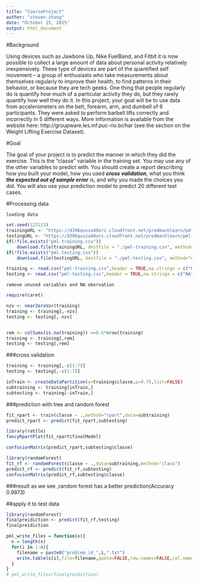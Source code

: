 ```yaml
---
title: "CourseProject"
author: "steven.zhang"
date: "October 25, 2015"
output: html_document
---
```


#Background

Using devices such as Jawbone Up, Nike FuelBand, and Fitbit it is now possible to collect a large amount of data about personal activity relatively inexpensively. These type of devices are part of the quantified self movement – a group of enthusiasts who take measurements about themselves regularly to improve their health, to find patterns in their behavior, or because they are tech geeks. One thing that people regularly do is quantify how much of a particular activity they do, but they rarely quantify how well they do it. In this project, your goal will be to use data from accelerometers on the belt, forearm, arm, and dumbell of 6 participants. They were asked to perform barbell lifts correctly and incorrectly in 5 different ways. More information is available from the website here: http://groupware.les.inf.puc-rio.br/har (see the section on the Weight Lifting Exercise Dataset). 

#Goal

The goal of your project is to predict the manner in which they did the exercise. This is the "classe" variable in the training set. You may use any of the other variables to predict with. You should create a report describing how you built your model, how you used ***cross validation***, what you think ***the expected out of sample error*** is, and why you made the choices you did. You will also use your prediction model to predict 20 different test cases. 

#Processing data

`loading data`

```r
set.seed(123123)
trainingURL <- "https://d396qusza40orc.cloudfront.net/predmachlearn/pml-training.csv"
testingURL <- "https://d396qusza40orc.cloudfront.net/predmachlearn/pml-testing.csv"
if(!file.exists("pml-training.csv"))
    download.file(trainingURL, destfile = "./pml-training.csv", method="curl")
if(!file.exists("pml-testing.csv"))
    download.file(testingURL, destfile = "./pml-testing.csv", method="curl")

training <- read.csv("pml-training.csv",header = TRUE,na.strings = c("NA","#DIV/0!",""))
testing <- read.csv("pml-testing.csv",header = TRUE,na.strings = c("NA","#DIV/0!",""))
```

`remove unused variables and NA obervation`

```r
require(caret)

nzv <- nearZeroVar(training)
training <- training[,-nzv]
testing <- testing[,-nzv]


rem <- colSums(is.na(training)) <=0.6*nrow(training)
training <- training[,rem]
testing <- testing[,rem]
```

###cross validation
```r
training <- training[,-c(1:7)]
testing <- testing[,-c(1:7)]

inTrain <- createDataPartition(y=training$classe,p=0.75,list=FALSE)
subtraining <- training[inTrain,]
subtesting <- training[-inTrain,]
```

###prediction with tree and random forest
```r
fit_rpart <- train(classe ~ .,method="rpart",data=subtraining)
predict_rpart <- predict(fit_rpart,subtesting)

library(rattle)
fancyRpartPlot(fit_rpart$finalModel)

confusionMatrix(predict_rpart,subtesting$classe)
```

```r
library(randomForest)
fit_rf <- randomForest(classe ~ .,data=subtraining,method="class")
predict_rf <- predict(fit_rf,subtesting)
confusionMatrix(predict_rf,subtesting$classe)
```

###result
as we see ,random forest has a better prediction(Accuracy 0.9973)


##apply it to test data
```r
library(randomForest)
finalpreidiction <- predict(fit_rf,testing)
finalpreidiction
```

```r
pml_write_files = function(x){
  n = length(x)
  for(i in 1:n){
    filename = paste0("problem_id_",i,".txt")
    write.table(x[i],file=filename,quote=FALSE,row.names=FALSE,col.names=FALSE)
  }
}
# pml_write_files(finalpreidiction)
```